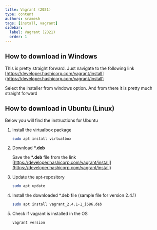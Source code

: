 ```yaml
---
title: Vagrant (2021)
type: content
authors: sramesh
tags: [install, vagrant]
sidebar:
  label: Vagrant (2021)
  order: 1
---
```



## How to download in Windows

This is pretty straight forward. Just navigate to the following link [https://developer.hashicorp.com/vagrant/install](https://developer.hashicorp.com/vagrant/install)

Select the installer from windows option. And from there it is pretty much straight forward

## How to download in Ubuntu (Linux)

Below you will find the instructions for Ubuntu

<Steps>

1. Install the virtualbox package

    ```bash
    sudo apt install virtualbox
    ```

2. Download __*.deb__ 

    Save the __*.deb__ file from the link [https://developer.hashicorp.com/vagrant/install](https://developer.hashicorp.com/vagrant/install)

3. Update the apt-repository

    ```bash
    sudo apt update
    ```

4. Install the downloaded *.deb file (sample file for version 2.4.1)

    ```bash
    sudo apt install vagrant_2.4.1-1_i686.deb
    ```

5. Check if vagrant is installed in the OS

    ```bash
    vagrant version
    ```
</Steps>